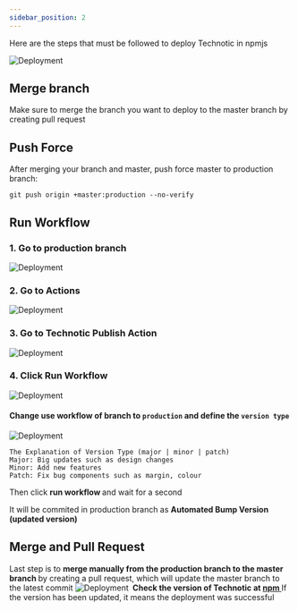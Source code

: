 ```yaml
---
sidebar_position: 2
---
```


Here are the steps that must be followed to deploy Technotic in npmjs

![Deployment](/img/Deployment.png)

## Merge branch 

Make sure to merge the branch you want to deploy to the master branch by creating pull request

## Push Force

After merging your branch and master, push force master to production branch:

```
git push origin +master:production --no-verify
```

## Run Workflow


### 1. Go to production branch 
![Deployment](/img/Deployment1.png)

### 2. Go to Actions 
![Deployment](/img/Deployment2.png)

### 3. Go to Technotic Publish Action 
![Deployment](/img/Deployment3.png)

### 4. Click Run Workflow
![Deployment](/img/Deployment4.png)

#### Change use workflow of branch to `production` and define the `version type`

![Deployment](/img/Deployment5.png)

```
The Explanation of Version Type (major | minor | patch)
Major: Big updates such as design changes
Minor: Add new features
Patch: Fix bug components such as margin, colour
```

Then click <b> run workflow </b> and wait for a second

It will be commited in production branch as <b> Automated Bump Version (updated version) </b>

## Merge and Pull Request

Last step is to <b> merge manually from the production branch to the master branch </b> by creating a pull request, which will update the master branch to the latest commit
![Deployment](/img/Deployment6.png)
<b>&nbsp;Check the version of Technotic at <a href="https://www.npmjs.com/package/technotic"> npm </a></b> If the version has been updated, it means the deployment was successful
